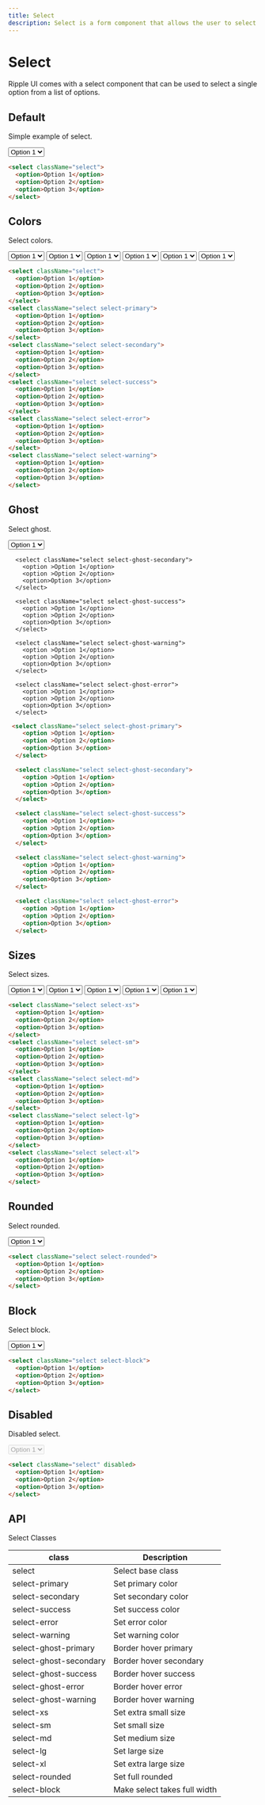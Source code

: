 ```yaml
---
title: Select
description: Select is a form component that allows the user to select a single option from a list of options.
---
```


# Select

Ripple UI comes with a select component that can be used to select a single option from a list of options.

## Default

Simple example of select.

<select className="select">
  <option>Option 1</option>
  <option>Option 2</option>
  <option>Option 3</option>
</select>

```html
<select className="select">
  <option>Option 1</option>
  <option>Option 2</option>
  <option>Option 3</option>
</select>
```

## Colors

Select colors.

<div className="flex flex-wrap gap-4">
  <select className="select">
    <option>Option 1</option>
    <option>Option 2</option>
    <option>Option 3</option>
  </select>
  <select className="select select-primary">
    <option>Option 1</option>
    <option>Option 2</option>
    <option>Option 3</option>
  </select>
  <select className="select select-secondary">
    <option>Option 1</option>
    <option>Option 2</option>
    <option>Option 3</option>
  </select>
  <select className="select select-success">
    <option>Option 1</option>
    <option>Option 2</option>
    <option>Option 3</option>
  </select>
  <select className="select select-error">
    <option>Option 1</option>
    <option>Option 2</option>
    <option>Option 3</option>
  </select>
  <select className="select select-warning">
    <option>Option 1</option>
    <option>Option 2</option>
    <option>Option 3</option>
  </select>
</div>

```html
<select className="select">
  <option>Option 1</option>
  <option>Option 2</option>
  <option>Option 3</option>
</select>
<select className="select select-primary">
  <option>Option 1</option>
  <option>Option 2</option>
  <option>Option 3</option>
</select>
<select className="select select-secondary">
  <option>Option 1</option>
  <option>Option 2</option>
  <option>Option 3</option>
</select>
<select className="select select-success">
  <option>Option 1</option>
  <option>Option 2</option>
  <option>Option 3</option>
</select>
<select className="select select-error">
  <option>Option 1</option>
  <option>Option 2</option>
  <option>Option 3</option>
</select>
<select className="select select-warning">
  <option>Option 1</option>
  <option>Option 2</option>
  <option>Option 3</option>
</select>
```

## Ghost

Select ghost.

<div className="flex flex-wrap gap-4">
 <select className="select select-ghost-primary">
        <option >Option 1</option>
        <option >Option 2</option>
        <option>Option 3</option>
      </select>

      <select className="select select-ghost-secondary">
        <option >Option 1</option>
        <option >Option 2</option>
        <option>Option 3</option>
      </select>

      <select className="select select-ghost-success">
        <option >Option 1</option>
        <option >Option 2</option>
        <option>Option 3</option>
      </select>

      <select className="select select-ghost-warning">
        <option >Option 1</option>
        <option >Option 2</option>
        <option>Option 3</option>
      </select>

      <select className="select select-ghost-error">
        <option >Option 1</option>
        <option >Option 2</option>
        <option>Option 3</option>
      </select>

</div>

```html
 <select className="select select-ghost-primary">
    <option >Option 1</option>
    <option >Option 2</option>
    <option>Option 3</option>
  </select>

  <select className="select select-ghost-secondary">
    <option >Option 1</option>
    <option >Option 2</option>
    <option>Option 3</option>
  </select>

  <select className="select select-ghost-success">
    <option >Option 1</option>
    <option >Option 2</option>
    <option>Option 3</option>
  </select>

  <select className="select select-ghost-warning">
    <option >Option 1</option>
    <option >Option 2</option>
    <option>Option 3</option>
  </select>

  <select className="select select-ghost-error">
    <option >Option 1</option>
    <option >Option 2</option>
    <option>Option 3</option>
  </select>
```

## Sizes

Select sizes.

<div className="flex flex-wrap gap-4">
  <select className="select select-xs">
    <option>Option 1</option>
    <option>Option 2</option>
    <option>Option 3</option>
  </select>
  <select className="select select-sm">
    <option>Option 1</option>
    <option>Option 2</option>
    <option>Option 3</option>
  </select>
  <select className="select select-md">
    <option>Option 1</option>
    <option>Option 2</option>
    <option>Option 3</option>
  </select>
  <select className="select select-lg">
    <option>Option 1</option>
    <option>Option 2</option>
    <option>Option 3</option>
  </select>
  <select className="select select-xl">
    <option>Option 1</option>
    <option>Option 2</option>
    <option>Option 3</option>
  </select>
</div>

```html
<select className="select select-xs">
  <option>Option 1</option>
  <option>Option 2</option>
  <option>Option 3</option>
</select>
<select className="select select-sm">
  <option>Option 1</option>
  <option>Option 2</option>
  <option>Option 3</option>
</select>
<select className="select select-md">
  <option>Option 1</option>
  <option>Option 2</option>
  <option>Option 3</option>
</select>
<select className="select select-lg">
  <option>Option 1</option>
  <option>Option 2</option>
  <option>Option 3</option>
</select>
<select className="select select-xl">
  <option>Option 1</option>
  <option>Option 2</option>
  <option>Option 3</option>
</select>
```

## Rounded

Select rounded.

<select className="select select-rounded">
  <option>Option 1</option>
  <option>Option 2</option>
  <option>Option 3</option>
</select>

```html
<select className="select select-rounded">
  <option>Option 1</option>
  <option>Option 2</option>
  <option>Option 3</option>
</select>
```

## Block

Select block.

<select className="select select-block">
  <option>Option 1</option>
  <option>Option 2</option>
  <option>Option 3</option>
</select>

```html
<select className="select select-block">
  <option>Option 1</option>
  <option>Option 2</option>
  <option>Option 3</option>
</select>
```

## Disabled

Disabled select.

<select className="select" disabled>
  <option>Option 1</option>
  <option>Option 2</option>
  <option>Option 3</option>
</select>

```html
<select className="select" disabled>
  <option>Option 1</option>
  <option>Option 2</option>
  <option>Option 3</option>
</select>
```

## API
<Attributes >
<Attributes.Title>Select Classes</Attributes.Title>

| class                  | Description                  |
| ---------------------- | ---------------------------- |
| select                 | Select base class            |
| select-primary         | Set primary color            |
| select-secondary       | Set secondary color          |
| select-success         | Set success color            |
| select-error           | Set error color              |
| select-warning         | Set warning color            |
| select-ghost-primary   | Border hover primary         |
| select-ghost-secondary | Border hover secondary       |
| select-ghost-success   | Border hover success         |
| select-ghost-error     | Border hover error           |
| select-ghost-warning   | Border hover warning         |
| select-xs              | Set extra small size         |
| select-sm              | Set small size               |
| select-md              | Set medium size              |
| select-lg              | Set large size               |
| select-xl              | Set extra large size         |
| select-rounded         | Set full rounded             |
| select-block           | Make select takes full width |

</Attributes>

<LinkRedirect
  contentLeft="Range"
  hrefLeft="/docs/components/range"
  contentRight="Skeleton"
  hrefRight="/docs/components/skeleton"
/>
